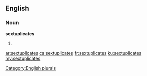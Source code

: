 ==English==

===Noun===
'''sextuplicates'''

# {{plural of|[[sextuplicate]]}}

[[Category:English plurals]]

[[ar:sextuplicates]]
[[ca:sextuplicates]]
[[fr:sextuplicates]]
[[ku:sextuplicates]]
[[my:sextuplicates]]